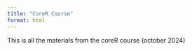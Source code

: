 ```yaml
---
title: "CoreR Course"
format: html
---
```


This is all the materials from the coreR course (october 2024)